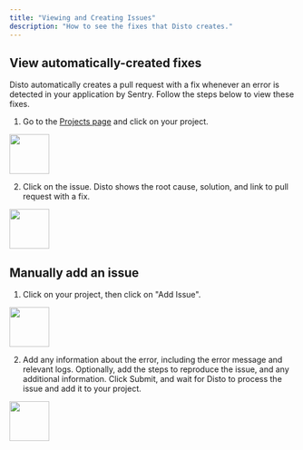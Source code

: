 ```yaml
---
title: "Viewing and Creating Issues"
description: "How to see the fixes that Disto creates."
---
```


## View automatically-created fixes

Disto automatically creates a pull request with a fix whenever an error is detected in your application by Sentry. Follow the steps below to view these fixes.

1. Go to the [Projects page](https://app.distoai.com/projects) and click on your project.

<img height="70" src="/images/projects_page.png" />

2. Click on the issue. Disto shows the root cause, solution, and link to pull request with a fix.

<img height="70" src="/images/issues_page.png" />

## Manually add an issue

1. Click on your project, then click on "Add Issue".

<img height="70" src="/images/add_issue.png" />

2. Add any information about the error, including the error message and relevant logs. Optionally, add the steps to reproduce the issue, and any additional information.
   Click Submit, and wait for Disto to process the issue and add it to your project.

<img height="70" src="/images/add_issue_filled.png" />
